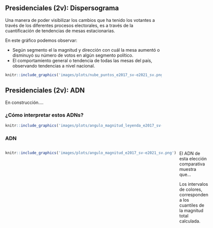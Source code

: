 ## Presidenciales (2v): Dispersograma

Una manera de poder visibilizar los cambios que ha tenido los votantes a través de los diferentes procesos electorales, es a través de la cuantificación de tendencias de mesas estacionarias. 

En este gráfico podemos observar:

- Según segmento el la magnitud y dirección con cuál la mesa aumentó o disminuyó su número de votos en algún segmento político.
- El comportamiento general o tendencia de todas las mesas del país, observando tendencias a nivel nacional.

```r
knitr::include_graphics('images/plots/nube_puntos_e2017_sv-e2021_sv.png')
```

## Presidenciales (2v): ADN

En construcción....

### ¿Cómo interpretar estos ADNs?

```r
knitr::include_graphics('images/plots/angulo_magnitud_leyenda_e2017_sv-e2021_sv.png')

```

### ADN

:::: {style="display: grid; grid-template-columns: 1fr 1fr; grid-column-gap: 10px;"}

::: {}
<!-- Lado izquierdo -->
```r
knitr::include_graphics('images/plots/angulo_magnitud_e2017_sv-e2021_sv.png')
```
:::

::: {}
<!-- Lado derecho -->
El ADN de esta elección comparativa muestra que...


Los intervalos de colores, corresponden a los cuantiles de la magnitud total calculada.

:::

::::